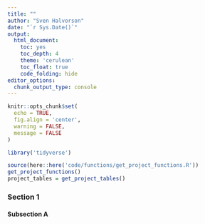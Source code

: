 ```yaml
---
title: ""
author: "Sven Halvorson"
date: "`r Sys.Date()`"
output:
  html_document:
    toc: yes
    toc_depth: 4
    theme: 'cerulean'
    toc_float: true
    code_folding: hide
editor_options: 
  chunk_output_type: console
---
```


```r

knitr::opts_chunk$set(
  echo = TRUE, 
  fig.align = 'center',
  warning = FALSE,
  message = FALSE
)

library('tidyverse')

source(here::here('code/functions/get_project_functions.R'))
get_project_functions()
project_tables = get_project_tables()

```


### Section 1

#### Subsection A


